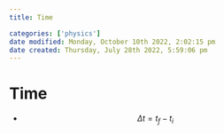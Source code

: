 ```yaml
---
title: Time

categories: ['physics']
date modified: Monday, October 10th 2022, 2:02:15 pm
date created: Thursday, July 28th 2022, 5:59:06 pm
---
```


# Time
- $$\Delta t = t_{f}-t_{i}$$



